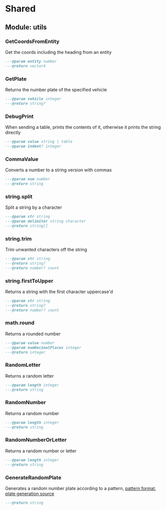 # Shared

## Module: utils


### GetCoordsFromEntity
Get the coords including the heading from an entity

```lua
---@param entity number
---@return vector4
```


### GetPlate
Returns the number plate of the specified vehicle

```lua
---@param vehicle integer
---@return string?
```


### DebugPrint
When sending a table, prints the contents of it, otherwise it prints the string directly

```lua
---@param value string | table
---@param indent? integer
```

### CommaValue
Converts a number to a string version with commas

```lua
---@param num number
---@return string
```


### string.split
Split a string by a character

```lua
---@param str string
---@param delimiter string character
---@return string[]
```


### string.trim
Trim unwanted characters off the string

```lua
---@param str string
---@return string?
---@return number? count
```


### string.firstToUpper
Returns a string with the first character uppercase'd

```lua
---@param str string
---@return string?
---@return number? count
```


### math.round
Returns a rounded number

```lua
---@param value number
---@param numDecimalPlaces integer
---@return integer
```


### RandomLetter
Returns a random letter

```lua
---@param length integer
---@return string
```


### RandomNumber
Returns a random number

```lua
---@param length integer
---@return string
```


### RandomNumberOrLetter
Returns a random number or letter

```lua
---@param length integer
---@return string
```


### GenerateRandomPlate
Generates a random number plate according to a pattern, [pattern format](https://docs.fivem.net/natives/?_0x79780FD2), [plate generation source](https://github.com/citizenfx/fivem/blob/cb97fbc54050e2309930128d6deed515d004a1bd/code/components/extra-natives-five/src/VehicleNumberPlateNatives.cpp#L25-L112)
```lua
---@return string
```